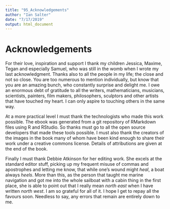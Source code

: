 ```yaml
---
title: "95_Acknowledgements"
author: "Ian Salter"
date: "7/17/2019"
output: html_document
---
```


# Acknowledgements

For their love, inspiration and support I thank my children Jessica, Maxime, Tegan and especially Samuel, who was still in the womb when I wrote my last acknowledgment. Thanks also to all the people in my life; the close and not so close. You are too numerous to mention individually, but know that you are an amazing bunch, who constantly surprise and delight me. I owe an enormous debt of gratitude to all the writers, mathematicians, musicians, scientists, painters, film makers, philosophers, sculptors and other artists that have touched my heart. I can only aspire to touching others in the same way. 

At a more practical level I must thank the technologists who made this work possible. The ebook was generated from a git repository of RMarkdown files using R and RStudio. So thanks must go to all the open source developers that made these tools possible. I must also thank the creators of the images in the book many of whom have been kind enough to share their work under a creative commons license. Details of attributions are given at the end of the book. 

Finally I must thank Debbie Atkinson for her editing work. She excels at the standard editor stuff, picking up my frequent misuse of commas and apostrophes and letting me know, that while one's wound might *heal*, a boat always *heels*. More than this, as the person that taught me marine navigation and got me into the whole sailboat with a cabin thing in the first place, she is able to point out that I really mean *north east* when I have written *north west*. I am so grateful for all of it. I hope I get to repay all the favours soon. Needless to say, any errors that remain are entirely down to me.
